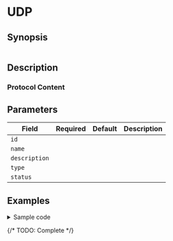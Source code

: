 # UDP

## Synopsis

```yaml
```

## Description

### Protocol Content

## Parameters

|Field|Required|Default|Description|
|---|---|---|---|
|`id`||||
|`name`||||
|`description`||||
|`type`||||
|`status`||||

## Examples

<details>
<summary>Sample code</summary>
```yaml
```
</details>

{/* TODO: Complete */}